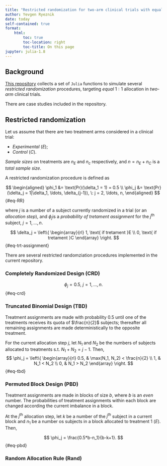 ```yaml
---
title: "Restricted randomization for two-arm clinical trials with equal $1{:}1$ allocation"
author: Yevgen Ryeznik
date: today
self-contained: true
format:
    html:
        toc: true
        toc-location: right
        toc-title: On this page
jupyter: julia-1.8
---
```


## Background

[This repository](https://github.com/yevgenryeznik/restricted-two-arm) collects a set of `Julia` functions to simulate several _restricted randomization_ procedures, targeting _equal_ $1{:}1$ allocation in _two-arm_ clinical trials.

There are case studies included in the repository. 

## Restricted randomization

Let us assume that there are two treatment arms considered in a clinical trial: 

- _Experimental_ ($E$);
- _Control_ ($C$).

_Sample sizes_ on treatments are $n_E$ and $n_c$ respectively, and $n = n_E + n_C$ is a _total sample size_.

A restricted randomization procedure is defined as

$$
\begin{aligned}
\phi_1 &= \text{Pr}(\delta_1 = 1) = 0.5 \\
\phi_j &= \text{Pr}(\delta_j = 1|\delta_1, \ldots, \delta_{j-1}), \: j = 2, \ldots, n,
\end{aligned}
$${#eq-RR}

where $j$ is a number of a subject currently randomized in a trial (or an _allocation step_), and $\phi_j$is a _probability of tretament assignment_ for the $j^\text{th}$ subject, $j = 1, \ldots, n$.

$$
\delta_j = \left\{
\begin{array}{rl}
    1, \text{ if tretament }E \\
    0, \text{ if tretament }C
\end{array}
\right.    
$${#eq-trt-assignment}

There are several restricted randomziation procedures implemented in the current repository.

### Completely Randomized Design (CRD)

$$
\phi_j = 0.5, \: j = 1, \ldots, n.
$${#eq-crd}

### Truncated Binomial Design (TBD)

Treatment assignments are made with probability 0.5 until one of the treatments receives its quota of $\frac{n}{2}$ subjects; thereafter all remaining assignments are made deterministically to the opposite treatment.

For the current allocation step $j$, let $N_1$ and $N_2$ be the numbers of subjects allocated to treatments s.t. $N_1 + N_2 = j-1$. Then,   
$$
\phi_j = \left\{
    \begin{array}{rl}
    0.5, & \max(N_1, N_2) < \frac{n}{2} \\
    1, & N_1 < N_2 \\
    0, & N_1 > N_2
    \end{array}
\right.    
$${#eq-tbd}

### Permuted Block Design (PBD)

Treatment assignments are made in blocks of size $b$, where $b$ is an _even_ number. The probabilities of treatment assignments within each block are changed according the current imbalance in a block. 

At the $j^\text{th}$ allocation step, let $k$ be a number of the $j^\text{th}$ subject in a current block and $n_1$ be a number os subjects in a block allocated to treatment 1 ($E$). Then, 

$$
\phi_j = \frac{0.5*b-n_1}{b-k+1}.
$${#eq-pbd}

### Random Allocation Rule (Rand) 

